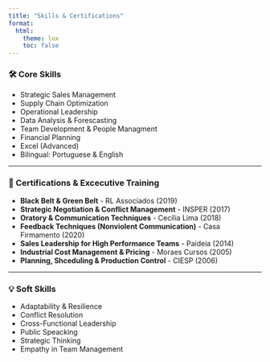 ```yaml
---
title: "Skills & Certifications"
format:
  html:
    theme: lux
    toc: false
---
```


### 🛠️ Core Skills
- Strategic Sales Management
- Supply Chain Optimization
- Operational Leadership
- Data Analysis & Forescasting
- Team Development & People Managment
- Financial Planning
- Excel (Advanced)
- Bilingual: Portuguese & English

---

### 🧾 Certifications & Excecutive Training
- **Black Belt & Green Belt** - RL Associados (2019)
- **Strategic Negotiation & Conflict Management** - INSPER (2017)
- **Oratory & Communication Techniques** - Cecília Lima (2018)
- **Feedback Techniques (Nonviolent Communication)** - Casa Firmamento (2020)
- **Sales Leadership for High Performance Teams** - Paideia (2014)
- **Industrial Cost Management & Pricing** - Moraes Cursos (2005)
- **Planning, Shceduling & Production Control** - CIESP (2006)

---
### 💡 Soft Skills
- Adaptability & Resilience
- Conflict Resolution
- Cross-Functional Leadership
- Public Speacking
- Strategic Thinking
- Empathy in Team Management